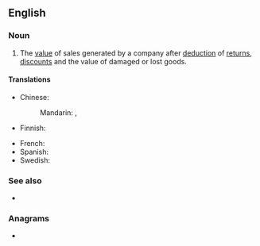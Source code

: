 ==English==

===Noun===
{{en-noun|-}}

# {{lb|en|business}} The [[value]] of sales generated by a company after [[deduction]] of [[return]]s, [[discount]]s and the value of damaged or lost goods.

====Translations====
{{trans-top|total sales less costumers' discounts etc.}}
* Chinese:
*: Mandarin: {{t|cmn|淨銷售額}}, {{t|cmn|净销售额|tr=jìngxiāoshòu'é}}
* Finnish: {{t|fi|nettomyynti}}
{{trans-mid}}
* French: {{t-needed|fr}}
* Spanish: {{t-needed|es}}
* Swedish: {{t|sv|nettoomsättning|c}}
{{trans-bottom}}

===See also===
* {{l|en|gross sales}}

===Anagrams===
* {{anagrams|en|lateness}}